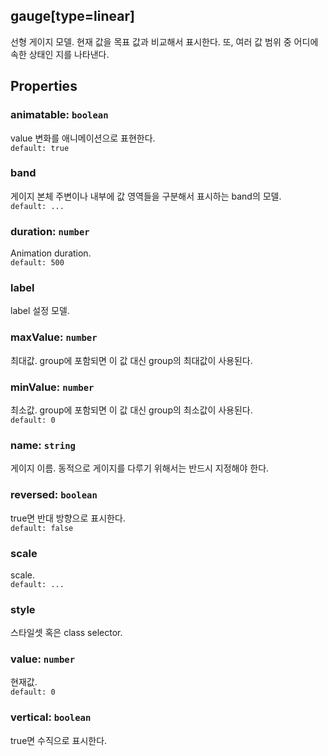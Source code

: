 ## gauge[type=linear]
선형 게이지 모델.
현재 값을 목표 값과 비교해서 표시한다.
또, 여러 값 범위 중 어디에 속한 상태인 지를 나타낸다.
## Properties

### animatable: `boolean`
value  변화를 애니메이션으로 표현한다.  
`default: true`  

### band
게이지 본체 주변이나 내부에 값 영역들을 구분해서 표시하는 band의 모델.  
`default: ...`  

### duration: `number`
Animation duration.  
`default: 500`  

### label
label 설정 모델.  

### maxValue: `number`
최대값.
group에 포함되면 이 값 대신 group의 최대값이 사용된다.  

### minValue: `number`
최소값.
group에 포함되면 이 값 대신 group의 최소값이 사용된다.  
`default: 0`  

### name: `string`
게이지 이름.
동적으로 게이지를 다루기 위해서는 반드시 지정해야 한다.  

### reversed: `boolean`
true면 반대 방향으로 표시한다.  
`default: false`  

### scale
scale.  
`default: ...`  

### style
스타일셋 혹은 class selector.  

### value: `number`
현재값.  
`default: 0`  

### vertical: `boolean`
true면 수직으로 표시한다.  
